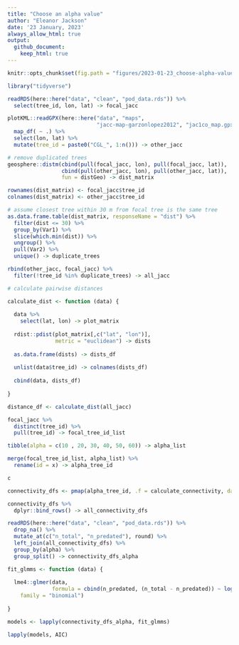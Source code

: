 ```yaml
---
title: "Choose an alpha value"
author: "Eleanor Jackson"
date: '23 January, 2023'
always_allow_html: true
output: 
  github_document:
    keep_html: true
---
```


```r
knitr::opts_chunk$set(fig.path = "figures/2023-01-23_choose-alpha-value/")
```

```r
library("tidyverse")
```

```r
readRDS(here::here("data", "clean", "pod_data.rds")) %>%
  select(tree_id, lon, lat) -> focal_jacc

plotKML::readGPX(here::here("data", "maps",
                            "jacc-map-garzonlopez2012", "jac1co_map.gpx")) %>%
  map_df( ~ .) %>%
  select(lon, lat) %>%
  mutate(tree_id = paste0("CGL_", 1:n())) -> other_jacc
```

```r
# remove duplicated trees
geosphere::distm(cbind(pull(focal_jacc, lon), pull(focal_jacc, lat)), 
                 cbind(pull(other_jacc, lon), pull(other_jacc, lat)), 
                 fun = distGeo) -> dist_matrix

rownames(dist_matrix) <- focal_jacc$tree_id
colnames(dist_matrix) <- other_jacc$tree_id

# assume closest tree within 30 m from focal tree is the same tree
as.data.frame.table(dist_matrix, responseName = "dist") %>% 
  filter(dist <= 30) %>%
  group_by(Var1) %>%
  slice(which.min(dist)) %>% 
  ungroup() %>%
  pull(Var2) %>%
  unique() -> duplicate_trees

rbind(other_jacc, focal_jacc) %>% 
  filter(!tree_id %in% duplicate_trees) -> all_jacc
```

```r
# calculate pairwise distances

calculate_dist <- function (data) {
  
  data %>%
    select(lat, lon) -> plot_matrix
  
  rdist::pdist(plot_matrix[,c("lat", "lon")], 
               metric = "euclidean") -> dists
  
  as.data.frame(dists) -> dists_df
  
  unlist(data$tree_id) -> colnames(dists_df) 
  
  cbind(data, dists_df)
  
}

distance_df <- calculate_dist(all_jacc)
```


```r

focal_jacc %>%
  distinct(tree_id) %>%
  pull(tree_id) -> focal_tree_id_list

tibble(alpha = c(10 , 20, 30, 40, 50, 60)) -> alpha_list

merge(focal_tree_id_list, alpha_list) %>%
  rename(id = x) -> alpha_tree_id

c

connectivity_dfs <- pmap(alpha_tree_id, .f = calculate_connectivity, data = distance_df)

connectivity_dfs %>%
  dplyr::bind_rows() -> all_connectivity_dfs

readRDS(here::here("data", "clean", "pod_data.rds")) %>%
  drop_na() %>%
  mutate_at(c("n_total", "n_predated"), round) %>%
  left_join(all_connectivity_dfs) %>%
  group_by(alpha) %>%
  group_split() -> connectivity_dfs_alpha

```

```r

fit_glmms <- function (data) {
  
  lme4::glmer(data, 
              formula = cbind(n_predated, (n_total - n_predated)) ~ log(connectivity) + (1| dbh_mm), 
    family = "binomial")
  
}

models <- lapply(connectivity_dfs_alpha, fit_glmms)

lapply(models, AIC)

```

